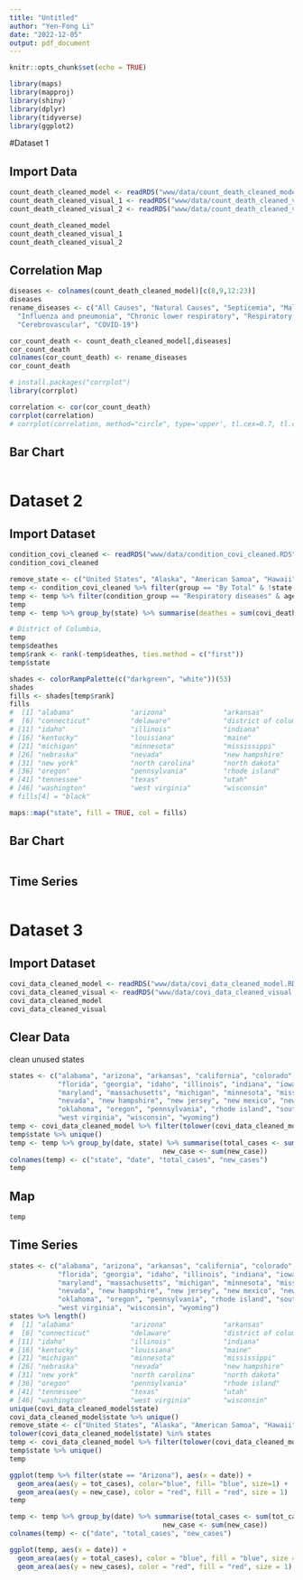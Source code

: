 ```yaml
---
title: "Untitled"
author: "Yen-Fong Li"
date: "2022-12-05"
output: pdf_document
---
```


```r
knitr::opts_chunk$set(echo = TRUE)
```

```r
library(maps)
library(mapproj)
library(shiny)
library(dplyr)
library(tidyverse)
library(ggplot2)
```

#Dataset 1

## Import Data
```r
count_death_cleaned_model <- readRDS("www/data/count_death_cleaned_model.RDS")
count_death_cleaned_visual_1 <- readRDS("www/data/count_death_cleaned_visual_1.RDS")
count_death_cleaned_visual_2 <- readRDS("www/data/count_death_cleaned_visual_2.RDS")

count_death_cleaned_model
count_death_cleaned_visual_1
count_death_cleaned_visual_2
```

## Correlation Map
```r
diseases <- colnames(count_death_cleaned_model)[c(8,9,12:23)]
diseases
rename_diseases <- c("All Causes", "Natural Causes", "Septicemia", "Maligant neoplasms", "Diabetes mellitus", "Alzheimer disease",
  "Influenza and pneumonia", "Chronic lower respiratory", "Respiratory system", "Nephritis", "Symtoms signs", "Diseases of heart",
  "Cerebrovascular", "COVID-19")

cor_count_death <- count_death_cleaned_model[,diseases]
cor_count_death
colnames(cor_count_death) <- rename_diseases
cor_count_death

# install.packages("corrplot")
library(corrplot)

correlation <- cor(cor_count_death)
corrplot(correlation)
# corrplot(correlation, method="circle", type='upper', tl.cex=0.7, tl.col = 'black')
```


## Bar Chart
```r

```


# Dataset 2 
## Import Dataset
```r
condition_covi_cleaned <- readRDS("www/data/condition_covi_cleaned.RDS")
condition_covi_cleaned
```


```r
remove_state <- c("United States", "Alaska", "American Samoa", "Hawaii", "New York City", "Puerto Rico")
temp <- condition_covi_cleaned %>% filter(group == "By Total" & !state %in% remove_state)
temp <- temp %>% filter(condition_group == "Respiratory diseases" & age_group == "All Ages")
temp
temp <- temp %>% group_by(state) %>% summarise(deathes = sum(covi_death)) 

# District of Columbia, 
temp
temp$deathes
temp$rank <- rank(-temp$deathes, ties.method = c("first"))
temp$state

shades <- colorRampPalette(c("darkgreen", "white"))(53)
shades
fills <- shades[temp$rank]
fills
#  [1] "alabama"              "arizona"              "arkansas"             "california"           "colorado"            
#  [6] "connecticut"          "delaware"             "district of columbia" "florida"              "georgia"             
# [11] "idaho"                "illinois"             "indiana"              "iowa"                 "kansas"              
# [16] "kentucky"             "louisiana"            "maine"                "maryland"             "massachusetts"       
# [21] "michigan"             "minnesota"            "mississippi"          "missouri"             "montana"             
# [26] "nebraska"             "nevada"               "new hampshire"        "new jersey"           "new mexico"          
# [31] "new york"             "north carolina"       "north dakota"         "ohio"                 "oklahoma"            
# [36] "oregon"               "pennsylvania"         "rhode island"         "south carolina"       "south dakota"        
# [41] "tennessee"            "texas"                "utah"                 "vermont"              "virginia"            
# [46] "washington"           "west virginia"        "wisconsin"            "wyoming"           
# fills[4] = "black"

maps::map("state", fill = TRUE, col = fills)
```

## Bar Chart
```r

```

## Time Series
```r

```

# Dataset 3
## Import Dataset
```r
covi_data_cleaned_model <- readRDS("www/data/covi_data_cleaned_model.RDS")
covi_data_cleaned_visual <- readRDS("www/data/covi_data_cleaned_visual.RDS")
covi_data_cleaned_model
covi_data_cleaned_visual
```
## Clear Data
clean unused states
```r
states <- c("alabama", "arizona", "arkansas", "california", "colorado", "connecticut", "delaware", "district of columbia", 
            "florida", "georgia", "idaho", "illinois", "indiana", "iowa", "kansas", "kentucky", "louisiana", "maine",
            "maryland", "massachusetts", "michigan", "minnesota", "mississippi", "missouri", "montana", "nebraska",
            "nevada", "new hampshire", "new jersey", "new mexico", "new york", "north carolina", "north dakota", "ohio",
            "oklahoma", "oregon", "pennsylvania", "rhode island", "south carolina", "south dakota", "washington",
            "west virginia", "wisconsin", "wyoming")
temp <- covi_data_cleaned_model %>% filter(tolower(covi_data_cleaned_model$state) %in% states)
temp$state %>% unique()
temp <- temp %>% group_by(date, state) %>% summarise(total_cases <- sum(tot_cases),
                                      new_case <- sum(new_case))
colnames(temp) <- c("state", "date", "total_cases", "new_cases")
temp
```



## Map
```r
temp
```

## Time Series
```r
states <- c("alabama", "arizona", "arkansas", "california", "colorado", "connecticut", "delaware", "district of columbia", 
            "florida", "georgia", "idaho", "illinois", "indiana", "iowa", "kansas", "kentucky", "louisiana", "maine",
            "maryland", "massachusetts", "michigan", "minnesota", "mississippi", "missouri", "montana", "nebraska",
            "nevada", "new hampshire", "new jersey", "new mexico", "new york", "north carolina", "north dakota", "ohio",
            "oklahoma", "oregon", "pennsylvania", "rhode island", "south carolina", "south dakota", "washington",
            "west virginia", "wisconsin", "wyoming")
states %>% length()
#  [1] "alabama"              "arizona"              "arkansas"             "california"           "colorado"            
#  [6] "connecticut"          "delaware"             "district of columbia" "florida"              "georgia"             
# [11] "idaho"                "illinois"             "indiana"              "iowa"                 "kansas"              
# [16] "kentucky"             "louisiana"            "maine"                "maryland"             "massachusetts"       
# [21] "michigan"             "minnesota"            "mississippi"          "missouri"             "montana"             
# [26] "nebraska"             "nevada"               "new hampshire"        "new jersey"           "new mexico"          
# [31] "new york"             "north carolina"       "north dakota"         "ohio"                 "oklahoma"            
# [36] "oregon"               "pennsylvania"         "rhode island"         "south carolina"       "south dakota"        
# [41] "tennessee"            "texas"                "utah"                 "vermont"              "virginia"            
# [46] "washington"           "west virginia"        "wisconsin"            "wyoming"     
unique(covi_data_cleaned_model$state)
covi_data_cleaned_model$state %>% unique()
remove_state <- c("United States", "Alaska", "American Samoa", "Hawaii", "New York City", "Puerto Rico")
tolower(covi_data_cleaned_model$state) %in% states
temp <- covi_data_cleaned_model %>% filter(tolower(covi_data_cleaned_model$state) %in% states)
temp$state %>% unique()
temp

ggplot(temp %>% filter(state == "Arizona"), aes(x = date)) +
  geom_area(aes(y = tot_cases), color="blue", fill= "blue", size=1) +
  geom_area(aes(y = new_case), color = "red", fill = "red", size = 1)
temp

temp <- temp %>% group_by(date) %>% summarise(total_cases <- sum(tot_cases),
                                      new_case <- sum(new_case))
colnames(temp) <- c("date", "total_cases", "new_cases")

ggplot(temp, aes(x = date)) +
  geom_area(aes(y = total_cases), color = "blue", fill = "blue", size = 1) +
  geom_area(aes(y = new_cases), color = "red", fill = "red", size = 1)

```



